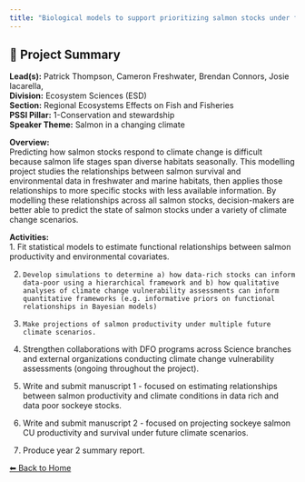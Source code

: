 ---
title: "Biological models to support prioritizing salmon stocks under future climates"
---

## 🧬 Project Summary

**Lead(s):** Patrick Thompson, Cameron Freshwater, Brendan Connors, Josie Iacarella,  
**Division:** Ecosystem Sciences (ESD)  
**Section:** Regional Ecosystems Effects on Fish and Fisheries  
**PSSI Pillar:** 1-Conservation and stewardship  
**Speaker Theme:** Salmon in a changing climate  

**Overview:**  
Predicting how salmon stocks respond to climate change is difficult because salmon life stages span diverse habitats seasonally. This modelling project studies the relationships between salmon survival and environmental data in freshwater and marine habitats, then applies those relationships to more specific stocks with less available information.  By modelling these relationships across all salmon stocks, decision-makers are better able to predict the state of salmon stocks under a variety of climate change scenarios.   

**Activities:**  
1.     Fit statistical models to estimate functional relationships between salmon productivity and environmental covariates.
2.     Develop simulations to determine a) how data-rich stocks can inform data-poor using a hierarchical framework and b) how qualitative analyses of climate change vulnerability assessments can inform quantitative frameworks (e.g. informative priors on functional relationships in Bayesian models)
3.     Make projections of salmon productivity under multiple future climate scenarios. 
5.	Strengthen collaborations with DFO programs across Science branches and external organizations conducting climate change vulnerability assessments (ongoing throughout the project).
6.    Write and submit manuscript 1 - focused on estimating relationships between salmon productivity and climate conditions in data rich and data poor sockeye stocks.
7.    Write and submit manuscript 2 - focused on projecting sockeye salmon CU productivity and survival under future climate scenarios.
8.	Produce year 2 summary report.

[⬅ Back to Home](../index.qmd)
